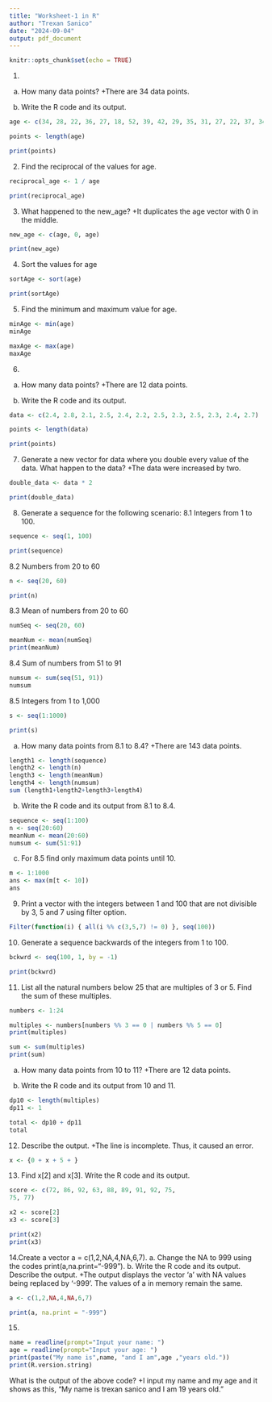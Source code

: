 ```yaml
---
title: "Worksheet-1 in R"
author: "Trexan Sanico"
date: "2024-09-04"
output: pdf_document
---
```


```r
knitr::opts_chunk$set(echo = TRUE)
```
1. 
a. How many data points? 
+There are 34 data points.

b. Write the R code and its output.
```r
age <- c(34, 28, 22, 36, 27, 18, 52, 39, 42, 29, 35, 31, 27, 22, 37, 34, 19, 20, 57, 49, 50, 37, 46, 25, 17, 37, 42, 53, 41, 51, 35, 24, 33, 41)

points <- length(age)

print(points)
```

2. Find the reciprocal of the values for age.
```r
reciprocal_age <- 1 / age

print(reciprocal_age)
```

3. What happened to the new_age?
+It duplicates the age vector with 0 in the middle. 

```r
new_age <- c(age, 0, age) 

print(new_age)
```

4. Sort the values for age
```r
sortAge <- sort(age)

print(sortAge)
```

5. Find the minimum and maximum value for age. 
```r
minAge <- min(age)
minAge

maxAge <- max(age)
maxAge
```

6.
a. How many data points? 
+There are 12 data points.

b. Write the R code and its output.
```r
data <- c(2.4, 2.8, 2.1, 2.5, 2.4, 2.2, 2.5, 2.3, 2.5, 2.3, 2.4, 2.7)

points <- length(data)

print(points)
```

7.  Generate a new vector for data where you double every value of the data. What happen to the data?
+The data were increased by two.
```r
double_data <- data * 2

print(double_data)
```

8. Generate a sequence for the following scenario:
8.1 Integers from 1 to 100.
```r
sequence <- seq(1, 100)

print(sequence)
```

8.2 Numbers from 20 to 60
```r
n <- seq(20, 60)

print(n)
```

8.3 Mean of numbers from 20 to 60
```r
numSeq <- seq(20, 60)

meanNum <- mean(numSeq)
print(meanNum)
```

8.4 Sum of numbers from 51 to 91
```r
numsum <- sum(seq(51, 91))
numsum
```

8.5 Integers from 1 to 1,000
```r
s <- seq(1:1000)

print(s)
```

a. How many data points from 8.1 to 8.4?
+There are 143 data points. 
```r
length1 <- length(sequence)
length2 <- length(n)
length3 <- length(meanNum)
length4 <- length(numsum)
sum (length1+length2+length3+length4)
```

b. Write the R code and its output from 8.1 to 8.4.
```r
sequence <- seq(1:100)
n <- seq(20:60)
meanNum <- mean(20:60)
numsum <- sum(51:91)
```

c. For 8.5 find only maximum data points until 10.
```r
m <- 1:1000
ans <- max(m[t <- 10])
ans
```

9. Print a vector with the integers between 1 and 100 that are not divisible by 3, 5 and 7 using filter option.
```r
Filter(function(i) { all(i %% c(3,5,7) != 0) }, seq(100))
```

10. Generate a sequence backwards of the integers from 1 to 100.
```r
bckwrd <- seq(100, 1, by = -1)

print(bckwrd)
```

11. List all the natural numbers below 25 that are multiples of 3 or 5. Find the sum of these multiples.
```r
numbers <- 1:24

multiples <- numbers[numbers %% 3 == 0 | numbers %% 5 == 0]
print(multiples)

sum <- sum(multiples)
print(sum)
```

a. How many data points from 10 to 11?
+There are 12 data points.

b. Write the R code and its output from 10 and 11.
```r
dp10 <- length(multiples)
dp11 <- 1

total <- dp10 + dp11
total
```

12. Describe the output.
+The line is incomplete. Thus, it caused an error. 
```r
x <- {0 + x + 5 + }
```

13. Find x[2] and x[3]. Write the R code and its output.  
```r
score <- c(72, 86, 92, 63, 88, 89, 91, 92, 75,
75, 77)

x2 <- score[2]
x3 <- score[3]

print(x2)
print(x3)
```

14.Create a vector a = c(1,2,NA,4,NA,6,7).
a. Change the NA to 999 using the codes print(a,na.print="-999").
b. Write the R code and its output. Describe the output.
+The output displays the vector 'a' with NA values being replaced by '-999'. The values of a in memory remain the same. 
```r
a <- c(1,2,NA,4,NA,6,7)

print(a, na.print = "-999")
```

15. 
```r
name = readline(prompt="Input your name: ")
age = readline(prompt="Input your age: ")
print(paste("My name is",name, "and I am",age ,"years old."))
print(R.version.string)
```
What is the output of the above code?
+I input my name and my age and it shows as this, "My name is trexan sanico and I am 19 years old."


